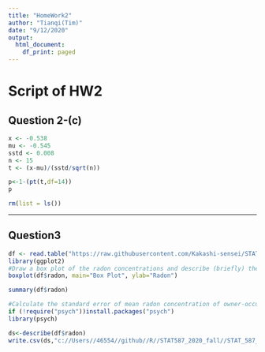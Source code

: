 ```yaml
---
title: "HomeWork2"
author: "Tianqi(Tim)"
date: "9/12/2020"
output:
  html_document:
    df_print: paged
---   
```

# Script of HW2

## Question 2-(c)
```r

x <- -0.538
mu <- -0.545
sstd <- 0.008
n <- 15
t <- (x-mu)/(sstd/sqrt(n))

p<-1-(pt(t,df=14))
p

rm(list = ls())
```
---
## Question3
```r

df <- read.table("https://raw.githubusercontent.com/Kakashi-sensei/STAT_587_2020_fall_Assignment2/master/radon.txt", header=TRUE)
library(ggplot2)
#Draw a box plot of the radon concentrations and describe (briefly) the shape of the distribution. Include the figure in your report
boxplot(df$radon, main="Box Plot", ylab="Radon")

summary(df$radon)

#Calculate the standard error of mean radon concentration of owner-occupied houses in Ramsey county
if (!require("psych"))install.packages("psych")
library(psych)

ds<-describe(df$radon)
write.csv(ds,"c://Users//46554//github//R//STAT587_2020_fall//STAT_587_2020_fall_Assignment2/sum4-c.csv")



```



